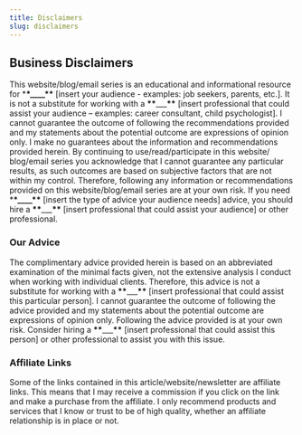 ```yaml
---
title: Disclaimers
slug: disclaimers
---
```


## Business Disclaimers

This website/blog/email series is an educational and informational resource for \***\*\_\_\_\_\*\*** [insert your audience - examples: job seekers, parents, etc.]. It is not a substitute for working with a **\*\***\_\_\_**\*\*** [insert professional that could assist your audience – examples: career consultant, child psychologist]. I cannot guarantee the outcome of following the recommendations provided and my statements about the potential outcome are expressions of opinion only. I make no guarantees about the information and recommendations provided herein. By continuing to use/read/participate in this website/ blog/email series you acknowledge that I cannot guarantee any particular results, as such outcomes are based on subjective factors that are not within my control. Therefore, following any information or recommendations provided on this website/blog/email series are at your own risk. If you need \***\*\_\_\_\_\*\*** [insert the type of advice your audience needs] advice, you should hire a **\*\***\_\_\_**\*\*** [insert professional that could assist your audience] or other professional.

### Our Advice

The complimentary advice provided herein is based on an abbreviated examination of the minimal facts given, not the extensive analysis I conduct when working with individual clients. Therefore, this advice is not a substitute for working with a **\*\***\_\_\_**\*\*** [insert professional that could assist this particular person]. I cannot guarantee the outcome of following the advice provided and my statements about the potential outcome are expressions of opinion only. Following the advice provided is at your own risk. Consider hiring a **\*\***\_\_\_**\*\*** [insert professional that could assist this person] or other professional to assist you with this issue.

### Affiliate Links

Some of the links contained in this article/website/newsletter are affiliate links. This means that I may receive a commission if you click on the link and make a purchase from the affiliate. I only recommend products and services that I know or trust to be of high quality, whether an affiliate relationship is in place or not.
